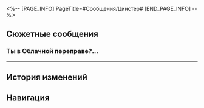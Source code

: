 <%-- [PAGE_INFO]
PageTitle=#Сообщения/Цинстер#
[END_PAGE_INFO] --%>
{{Сообщение Инфобокс
|id          = 41
|Изображение = НИП Цинстер Иконка.png
|Тип         = НИП
|Отправитель = Цинстер
|ПодписьСоо  = Ненавижу работу :)
|Фракция     = Лофу Сяньчжоу
}}

==Сюжетные сообщения==
===Ты в Облачной переправе?...===
{{Сообщения
|условие_получения = 
|текст =
:'''Цинстер:''' Ты в Облачной переправе? Я отправлю тебе адрес.
:'''Цинстер:''' ...Извини, но такие вещи нельзя обсуждать на людях. Нужно укромное место.
:'''Цинстер:''' Жду.
}}
----

==История изменений==
{{История изменений|2.7}}

==Навигация==
{{Сообщения Навбокс}}